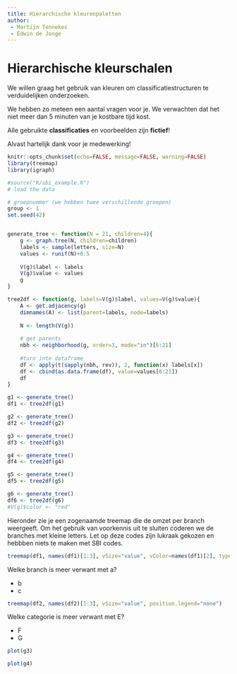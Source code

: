 ```yaml
---
title: Hierarchische kleurenpaletten
author: 
 - Martijn Tennekes
 - Edwin de Jonge
---
```


Hierarchische kleurschalen
========================================================

We willen graag het gebruik van kleuren om classificatiestructuren
te verduidelijken onderzoeken.

We hebben zo meteen een aantal vragen voor je. We verwachten dat het niet meer
dan 5 minuten van je kostbare tijd kost.

Alle gebruikte __classificaties__ en voorbeelden zijn __fictief__! 

Alvast hartelijk dank voor je medewerking!

```r
knitr::opts_chunk$set(echo=FALSE, message=FALSE, warning=FALSE)
library(treemap)
library(igraph)

#source("R/sbi_example.R")
# load the data

# groepnummer (we hebben twee verschillende groepen)
group <- 1
set.seed(42)


generate_tree <- function(N = 21, children=4){
    g <- graph.tree(N, children=children)
    labels <- sample(letters, size=N)
    values <- runif(N)+0.5
    
    V(g)$label <- labels
    V(g)$value <- values
    g
}

tree2df <- function(g, labels=V(g)$label, values=V(g)$value){
    A <- get.adjacency(g)    
    dimnames(A) <- list(parent=labels, node=labels)
    
    N <- length(V(g))
    
    # get parents
    nbh <- neighborhood(g, order=3, mode="in")[6:21]
    
    #turn into dataframe
    df <- apply(t(sapply(nbh, rev)), 2, function(x) labels[x])
    df <- cbind(as.data.frame(df), value=values[6:21])
    df
}

g1 <- generate_tree()
df1 <- tree2df(g1)

g2 <- generate_tree()
df2 <- tree2df(g2)

g3 <- generate_tree()
df3 <- tree2df(g3)

g4 <- generate_tree()
df4 <- tree2df(g4)

g5 <- generate_tree()
df5 <- tree2df(g5)

g6 <- generate_tree()
df6 <- tree2df(g6)
#V(g)$color <- "red"
```

Hieronder zie je een zogenaamde treemap die de omzet per branch weergeeft.
Om het gebruik van voorkennis uit te sluiten coderen we de branches met kleine 
letters. Let op deze codes zijn lukraak gekozen en hebbben niets te maken met
SBI codes.

```r
treemap(df1, names(df1)[1:3], vSize="value", vColor=names(df1)[2], type="categorical", position.legend="none")
```

Welke branch is meer verwant met a?

- b
- c

```r
treemap(df2, names(df2)[1:3], vSize="value", position.legend="none")
```

Welke categorie is meer verwant met E?

- F
- G

```r
plot(g3)
```

```r
plot(g4)
```


